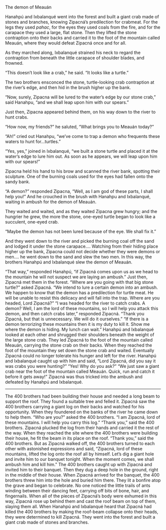 The demon of Meauán

Hanahpú and Ixbalanqué went into the forest and built a giant crab made of stones and branches, knowing Zipacná's predilection for crabmeat. For the legs they used _pahac_, for the eyes they used coals from the fire, and for the carapace they used a large, flat stone. Then they lifted the stone contraption onto their backs and carried it to the foot of the mountain called Meauán, where they would defeat Zipacná once and for all.

As they marched along, Ixbalanqué strained his neck to regard the contraption from beneath the little carapace of shoulder blades, and frowned.

"This doesn't look like a crab," he said. "It looks like a turtle."

The two brothers ensconced the stone, turtle-looking crab contraption at the river's edge, and then hid in the brush higher up the bank.

"Now, surely, Zipacna will be lured to the water's edge by our stone crab," said Hanahpu, "and we shall leap upon him with our spears."

Just then, Zipacna appeared behind them, on his way down to the river to hunt crabs.

"How now, my friends?" he saluted, "What brings you to Meauán today?"

"Ah!" cried out Hanahpu, "we've come to trap a demon who frequents these waters to hunt for...turtles."

"Yes, yes," joined in Ixbalanqué, "we built a stone turtle and placed it at the water's edge to lure him out. As soon as he appears, we will leap upon him with our spears!"

Zipacna held his hand to his brow and scanned the river bank, spotting their sculpture. One of the burning coals used for the eyes had fallen onto the sandy bank.

"A demon?" responded Zipacna, "Well, as I am god of these parts, I shall help you!" And he crouched in the brush with Hanahpu and Ixbalanqué, waiting in ambush for the demon of Meauán.

They waited and waited, and as they waited Zipacna grew hungry; and the hungrier he grew, the more the stone, one-eyed turtle began to look like a succulent, one-eyed crab.

"Maybe the demon has not been lured because of the eye. We shall fix it."

And they went down to the river and picked the burning coal off the sand and lodged it under the stone carapace.... Watching from their hiding place higher up the bank, Zipacna could not decide whether they were demons or men.... he went down to the sand and slew the two men. In this way, the brothers Hanahpú and Ixbalanqué slew the demon of Meauán.
















“That way,” responded Hanahpú, “if Zipacná comes upon us as we head to the mountain he will not suspect we are laying an ambush.”
Just then, Zipacná met them in the forest.
“Where are you going with that big stone turtle?” asked Zipacná.
“We intend to lure a certain demon into an ambush.  We happen to know that the demon has a predilection for turtle meat.  He will be unable to resist this delicacy and will fall into the trap.  Where are you headed, Lord Zipacná?”
“I was headed for the river to catch crabs.  A demon?  Well, I am the lord of these mountains, so I will help you attack this demon, and then catch crabs later,” responded Zipacná.
“Thank you Zipacná, but that is unnecessary.  We will do it ourselves.”
“If there is a demon terrorizing these mountains then it is my duty to kill it.  Show me where the demon is hiding.  My lunch can wait.”
Hanahpú and Ixbalanqué looked at each other and shrugged their shoulders beneath the weight of the large stone crab.
They led Zipacná to the foot of the mountain called Meauán, carrying the stone crab on their backs.  When they reached the foot of the mountain they set down the stone crab and waited.
Eventually Zipacná could no longer tolerate his hunger and left for the river.  Hanahpú and Ixbalanqué caught up with him and said, “Lord Zipacná, did you say it was crabs you were hunting?”
“Yes!  Why do you ask?”
“We just saw a giant crab near the foot of the mountain called Meauán.  Quick, run and catch it before it gets away!”
Zipacná was thus tricked into the ambush and defeated by Hanahpú and Ixbalanqué.

*	*	*

The 400 brothers had been building their house and needed a long beam to support the roof.  They found a suitable tree and felled it.  Zipacná saw the 400 brothers carrying a giant log on their backs and watched for his opportunity.  When they foundered on the banks of the river he came down to help them.
“Who are you?” asked the 400 brothers.
	“I am Zipacná, lord of these mountains.  I will help you carry this log.”
	“Thank you,” said the 400 brothers.
	Zipacná plucked the log from their hands and carried it the rest of the way.  When they reached the site where the 400 brothers were building their house, he fit the beam in its place on the roof.
	“Thank you,” said the 400 brothers.  But as Zipacná walked off, the 400 brothers turned to each other with astonished expressions and said, “Zipacná, lord of these mountains, lifted the log onto the roof all by himself.  Let’s dig a giant hole and invite him to our banquet tonight.  When the moment comes, we shall ambush him and kill him.”
	The 400 brothers caught up with Zipacná and invited him to their banquet.
Then they dug a deep hole in the ground, right in the middle of their house.
When Zipacná arrived for the banquet, the 400 brothers threw him into the hole and buried him there.
They lit a bonfire atop the grave and began to celebrate.  No one noticed the little trails of ants winding between their dancing feet, carrying off bits of bone, hair, and fingernails.  When all of the pieces of Zipacná’s body were exhumed in this way, Zipacná rose up behind them and cast the roof beam on top of them, slaying them all.
	When Hanahpú and Ixbalanqué heard that Zipacná had killed the 400 brothers by making the roof-beam collapse onto their heads, they were determined to kill Zipacná.  They went into the forest and built a giant crab made of stones and branches.
